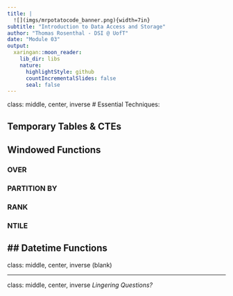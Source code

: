 ```yaml
---
title: |
  ![](imgs/mrpotatocode_banner.png){width=7in}  
subtitle: "Introduction to Data Access and Storage"
author: "Thomas Rosenthal - DSI @ UofT" 
date: "Module 03"
output:
  xaringan::moon_reader:
    lib_dir: libs
    nature:
      highlightStyle: github
      countIncrementalSlides: false
      seal: false
---
```


class: middle, center, inverse
# Essential Techniques:

## Temporary Tables & CTEs

## Windowed Functions

### OVER

### PARTITION BY

### RANK

### NTILE

## Datetime Functions
---

class: middle, center, inverse
(blank)

---


class: middle, center, inverse
_Lingering Questions?_
